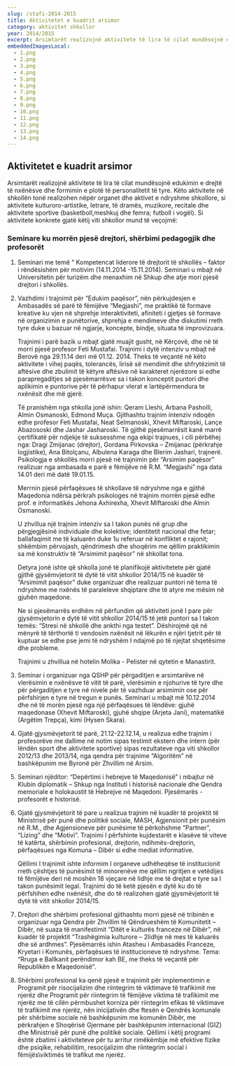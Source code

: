 ```yaml
---
slug: /stafi-2014-2015
title: Aktivitetet e kuadrit arsimor
category: aktivitet shkollor
year: 2014/2015
excerpt: Arsimtarët realizojnë aktivitete të lira të cilat mundësojnë edukimin e drejtë të nxënësve dhe formimin e plotë të personalitetit të tyre ...
embeddedImagesLocal:
  - 1.png
  - 2.png
  - 3.png
  - 4.png
  - 5.png
  - 6.png
  - 7.png
  - 8.png
  - 9.png
  - 10.png
  - 11.png
  - 12.png
  - 13.png
  - 14.png
---
```


## Aktivitetet e kuadrit arsimor

Arsimtarët realizojnë aktivitete të lira të cilat mundësojnë edukimin e drejtë
të nxënësve dhe formimin e plotë të personalitetit të tyre. Këto aktivitete në
shkollën tonë realizohen nëpër organet dhe aktivet e ndryshme shkollore, si
aktivitete kulturoro-artistike, letrare, të dramës, muzikore, recitale dhe aktivitete
sportive (basketboll,meshkuj dhe femra; futboll i vogël). Si aktivitete konkrete gjatë këtij
viti shkollor mund të veçojmë:

### Seminare ku morrën pjesë drejtori, shërbimi pedagogjik dhe profesorët

1. Seminari me temë “ Kompetencat liderore të drejtorit të shkollës – faktor i
   rëndësishëm për motivim (14.11.2014 -15.11.2014). Seminari u mbajt në Universitetin
   për turizëm dhe menaxhim në Shkup dhe atje mori pjesë drejtori i shkollës.
1. Vazhdimi i trajnimit për “Edukim paqësor”, nën përkujdesjen e Ambasadës së
   parë të fëmijëve “Megjashi”, me praktikë të formave kreative ku vjen në shprehje
   interaktiviteti, afiniteti i gjetjes së formave në organizimin e punëtorive, shprehja e
   mendimeve dhe diskutimi rreth tyre duke u bazuar në ngjarje, koncepte, bindje, situata
   të improvizuara.

   Trajnimi i parë bazik u mbajt gjatë muajit gusht, në Kërçovë, dhe në të morri
   pjesë profesor Feti Mustafai. Trajnimi i dytë intenziv u mbajt në Berovë nga 29.11.14 deri më 01.12. 2014. Theks të veçantë në këto aktivitete i vihej paqës, tolerancës, lirisë
   së mendimit dhe shfrytëzimit të aftësive dhe zbulimit të këtyre aftësive në karakteret
   njerëzore si edhe parapregaditjes së pjesëmarrësve sa i takon konceptit puntori dhe
   aplikimin e puntorive për të përhapur vlerat e lartëpërmendura te nxënësit dhe më gjerë.

   Të pranishëm nga shkolla jonë ishin: Qeram Lleshi, Arbana Pasholli, Almin
   Osmanoski, Edmond Muça. Gjithashtu trajnim intenziv ndoqën edhe profesor Feti
   Mustafai, Neat Selmanoski, Xhevit Miftaroski, Lançe Abazososki dhe Jashar
   Jasharoski. Të gjithë pjesëmarrësit kanë marrë çertifikatë për ndjekje të suksesshme
   nga ekipi trajnues, i cili përbëhej nga: Dragi Zmijanac (drejtor), Gordana Pirkovska –
   Zmijanac (përkrahje logjistike), Ana Bitolçanu, Albulena Karaga dhe Blerim Jashari,
   trajnerë. Psikologja e shkollës morri pjesë në trajnimin për “Arsimim paqësor” realizuar
   nga ambasada e parë e fëmijëve në R.M. “Megjashi” nga data 14.01 deri më datë
   19.01.15.

   Merrnin pjesë përfaqësues të shkollave të ndryshme nga e gjithë Maqedonia
   ndërsa përkrah psikologes në trajnim morrën pjesë edhe prof. e informatikës Jehona
   Axhirexha, Xhevit Miftaroski dhe Almin Osmanoski.

   U zhvillua një trajnim intenziv sa I takon punës në grup dhe përgjegjësinë
   individuale dhe kolektive; identitetit nacional dhe fetar; ballafaqimit me të kaluarën duke
   1u referuar në konfliktet e rajonit; shkëmbim përvojash, qëndrimesh dhe shoqërim me
   qëllim praktikimin sa më konstruktiv të “Arsimimit paqësor” në shkollat tona.

   Detyra jonë ishte që shkolla jonë të planifikojë aktivitetete për gjatë gjithë
   gjysëmvjetorit të dytë të vitit shkollor 2014/15 në kuadër të “Arsimimit paqësor” duke
   organizuar dhe realizuar puntori në tema të ndryshme me nxënës të paraleleve
   shqiptare dhe të atyre me mësim në gjuhën maqedone.

   Ne si pjesëmarrës erdhëm në përfundim që aktiviteti jonë I pare për
   gjysëmvjetorin e dytë të vitit shkollor 2014/15 të jetë puntori sa I takon temës: “Stresi në
   shkollë dhe ankthi nga testet”. Dëshirojmë që në mënyrë të tërthortë ti vendosim
   nxënësit në lëkurën e njëri tjetrit për të kuptuar se edhe pse jemi të ndryshëm I ndajmë po të njejtat shqetësime dhe probleme.

   Trajnimi u zhvillua në hotelin Molika - Pelister në qytetin e Manastirit.

1. Seminar i organizuar nga QSHP për përgaditjen e arsimtarëve në vlerësimin e
   nxënësve të vitit të parë, vlerësimin e njohurive të tyre dhe për përgaditjen e tyre në
   nivele për të vazhduar arsimimin ose për përfshirjen e tyre në tregun e punës. Seminari
   u mbajt më 10.12.2014 dhe në të morën pjesë nga një përfaqësues të lëndëve: gjuhë
   maqedonase (Xhevit Miftaroski), gjuhë shqipe (Arjeta Jani), matematikë (Argëtim
   Trepça), kimi (Hysen Skara).
1. Gjatë gjysmëvjetorit të parë, 21.12-22.12.14, u realizua edhe trajnim i
   profesorëve me dallime në notim sipas testimit ekstern dhe intern (për lëndën sport dhe
   aktivitete sportive) sipas rezultateve nga viti shkollor 2012/13 dhe 2013/14, nga qendra
   për trajnime “Algoritëm” në bashkëpunim me Byronë për Zhvillim në Arsim.
1. Seminari njëditor: “Depërtimi i hebrejve të Maqedonisë” i mbajtur në Klubin
   diplomatik – Shkup nga Instituti i historisë nacionale dhe Qendra memoriale e
   holokaustit të Hebrejve në Maqedoni. Pjesëmarës - profesorët e historisë.
1. Gjatë gjysmëvjetorit të pare u realizua trajnim në kuadër të projektit të Ministrisë
   për punë dhe politikë sociale, MASH, Agjensionit për punësim në R.M., dhe
   Agjensioneve për punësime të përkohshme “Partner”, “Lizing” dhe “Motivi”. Trajnimi I
   përfshinte kujdestarët e klasëve të viteve të katërta, shërbimin profesional, drejtorin,
   ndihmës-drejtorin, përfaqësues nga Komuna – Dibër si edhe mediat informative.

   Qëllimi I trajnimit ishte informim I organeve udhëheqëse të institucionit rreth
   çështjes të punësimit të minorenëve me qëllim ngritjen e vetëdijes të fëmijëve deri në
   moshën 18 vjeçare në lidhje me të drejtat e tyre sa I takon punësimit legal. Trajnimi do
   të ketë pjesën e dytë ku do të përfshihen edhe nxënësit, dhe do të realizohen gjatë
   gjysmëvjetorit të dytë të vitit shkollor 2014/15.

1. Drejtori dhe shërbimi profesional gjithashtu morri pjesë në tribinën e organizuar nga
   Qendra për Zhvillim të Qëndrueshëm të Komunitetit – Dibër, në suaza të manifestimit
   “Ditët e kulturës franceze në Dibër”, në kuadër të projektit “Trashëgimia kulturore –
   2lidhje në mes të kaluarës dhe së ardhmes”. Pjesëmarrës ishin Atasheu i Ambasadës
   Franceze, Kryetari i Komunës, përfaqësues të institucioneve të ndryshme. Tema:
   “Rruga e Ballkanit perëndimor kah BE, me theks të veçantë për Republikën e
   Maqedonisë”.
1. Shërbimi profesional ka qenë pjesë e trajnimit për implementimin e Programit për
   risocijalizim dhe riintegrim të viktimave të trafikimit me njerëz dhe Programit për
   riintegrim të fëmijëve viktima të trafikimit me njerëz me të cilën përmbushet korniza për
   riintegrim efikas të viktimave të trafikimit me njerëz, nën inicijativën dhe ftesën e
   Qendrës komunale për shërbime sociale në bashkëpunim me komunën Dibër, me
   përkrahjen e Shoqërisë Gjermane për bashkëpunim internacional (GIZ) dhe Ministrisë
   për punë dhe politikë sociale. Qëllimi i këtij programi është zbatimi i aktiviteteve për tu
   arritur rimëkëmbje më efektive fizike dhe psiqike, rehabilitim, resocijalizim dhe
   riintegrim social i fëmijës\viktimës të trafikut me njerëz.
